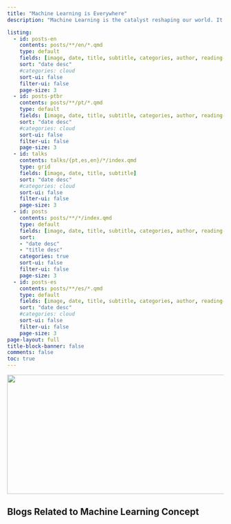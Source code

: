 ```yaml
---
title: "Machine Learning is Everywhere"
description: "Machine Learning is the catalyst reshaping our world. It's not just a buzzword; it's the key to a future where machines comprehend, predict, and adapt like never before. At its core, machine learning is about teaching computers to recognize patterns in data, make predictions, and improve over time. Imagine smartphones that know you better, accurate medical diagnoses, and self-driving cars navigating crowded streets - all made possible by machine learning. In this blog, we will explore a wide range of machine learning topics, from understanding complex algorithms to practical real-world applications. We'll also delve into the ethical considerations surrounding this transformative technology. Join us on this exciting journey through the world of machine learning, where data-driven insights are reshaping industries and enhancing lives. Welcome to the age of machine learning - where machines aren't just smart; they're intelligent."

listing:
  - id: posts-en
    contents: posts/**/en/*.qmd
    type: default
    fields: [image, date, title, subtitle, categories, author, reading-time]
    sort: "date desc"
    #categories: cloud
    sort-ui: false
    filter-ui: false
    page-size: 3
  - id: posts-ptbr
    contents: posts/**/pt/*.qmd
    type: default
    fields: [image, date, title, subtitle, categories, author, reading-time]
    sort: "date desc"
    #categories: cloud
    sort-ui: false
    filter-ui: false
    page-size: 3   
  - id: talks
    contents: talks/{pt,es,en}/*/index.qmd
    type: grid
    fields: [image, date, title, subtitle]
    sort: "date desc"
    #categories: cloud
    sort-ui: false
    filter-ui: false
    page-size: 3  
  - id: posts
    contents: posts/**/*/index.qmd
    type: default
    fields: [image, date, title, subtitle, categories, author, reading-time, description]
    sort:
    - "date desc"
    - "title desc"
    categories: true
    sort-ui: false
    filter-ui: false
    page-size: 3          
  - id: posts-es
    contents: posts/**/es/*.qmd
    type: default
    fields: [image, date, title, subtitle, categories, author, reading-time]
    sort: "date desc"
    #categories: cloud
    sort-ui: false
    filter-ui: false
    page-size: 3       
page-layout: full
title-block-banner: false
comments: false
toc: true
---
```


![](ml.jpg){fig-align="center" width="644" height="277"}

## Blogs Related to Machine Learning Concept

::: {#posts}
:::
